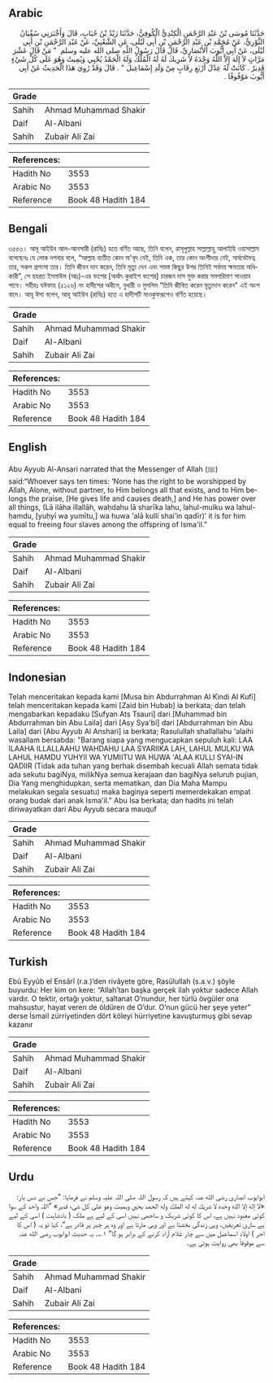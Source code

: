 ## Arabic


<div dir="rtl" lang="ar" style={{fontSize:'larger',backgroundColor:'#f8f9fa',padding:20}}>
حَدَّثَنَا مُوسَى بْنُ عَبْدِ الرَّحْمَنِ الْكِنْدِيُّ الْكُوفِيُّ، حَدَّثَنَا زَيْدُ بْنُ حُبَابٍ، قَالَ وَأَخْبَرَنِي سُفْيَانُ الثَّوْرِيُّ، عَنْ مُحَمَّدِ بْنِ عَبْدِ الرَّحْمَنِ بْنِ أَبِي لَيْلَى، عَنِ الشَّعْبِيِّ، عَنْ عَبْدِ الرَّحْمَنِ بْنِ أَبِي لَيْلَى، عَنْ أَبِي أَيُّوبَ الأَنْصَارِيِّ، قَالَ قَالَ رَسُولُ اللَّهِ صلى الله عليه وسلم ‏ "‏ مَنْ قَالَ عَشْرَ مَرَّاتٍ لاَ إِلَهَ إِلاَّ اللَّهُ وَحْدَهُ لاَ شَرِيكَ لَهُ لَهُ الْمُلْكُ وَلَهُ الْحَمْدُ يُحْيِي وَيُمِيتُ وَهُوَ عَلَى كُلِّ شَيْءٍ قَدِيرٌ ‏.‏ كَانَتْ لَهُ عِدْلَ أَرْبَعِ رِقَابٍ مِنْ وَلَدِ إِسْمَاعِيلَ ‏"‏ ‏.‏ قَالَ وَقَدْ رُوِيَ هَذَا الْحَدِيثُ عَنْ أَبِي أَيُّوبَ مَوْقُوفًا ‏.‏
</div>
<div style={{backgroundColor:'#f8f9fa',padding:20, marginBottom: 10}}><table> <thead> <tr> <th>Grade</th> <th></th> </tr> </thead> <tbody> <tr><td>Sahih</td><td>Ahmad Muhammad Shakir</td></tr><tr><td>Daif</td><td>Al-Albani</td></tr><tr><td>Sahih</td><td>Zubair Ali Zai</td></tr></tbody></table><table> <thead> <tr> <th>References:</th> <th></th> </tr> </thead> <tbody><tr><td>Hadith No</td><td>3553</td></tr><tr><td>Arabic No</td><td>3553</td></tr><tr><td>Reference</td><td>Book 48 Hadith 184</td></tr></tbody></table></div>

## Bengali


<div dir="ltr" lang="bn" style={{fontSize:'larger',backgroundColor:'#f8f9fa',padding:20}}>
৩৫৫৩। আবূ আইউব আল-আনসারী (রাযিঃ) হতে বর্ণিত আছে, তিনি বলেন, রাসূলুল্লাহ সাল্লাল্লাহু আলাইহি ওয়াসাল্লাম বলেছেনঃ যে লোক দশবার বলে, “আল্লাহ ব্যতীত কোন মা'বূদ নেই, তিনি এক, তার কোন অংশীদার নেই, সার্বভৌমত্ব তার, সকল প্রশংসা তার। তিনি জীবন দান করেন, তিনি মৃত্যু দেন এবং সমস্ত কিছুর উপর তিনিই সর্বময় ক্ষমতার অধিকারী”, সে হযরত ইসমাঈল (আঃ)-এর বংশের [অর্থাৎ কুরাইশ বংশের] চারজন দাস মুক্ত করার সমপরিমাণ সাওয়াব পাবে। সহীহঃ যঈফাহ (৫১২৬) নং হাদীসের অধীনে, বুখারী ও মুসলিম “তিনি জীবিত করেন মৃত্যুদান করেন" এই অংশ বাদে। আবূ ঈসা বলেন, আবূ আইউব (রাযিঃ) হতে এ হাদীসটি মাওকুফরূপেও বর্ণিত হয়েছে।
</div>
<div style={{backgroundColor:'#f8f9fa',padding:20, marginBottom: 10}}><table> <thead> <tr> <th>Grade</th> <th></th> </tr> </thead> <tbody> <tr><td>Sahih</td><td>Ahmad Muhammad Shakir</td></tr><tr><td>Daif</td><td>Al-Albani</td></tr><tr><td>Sahih</td><td>Zubair Ali Zai</td></tr></tbody></table><table> <thead> <tr> <th>References:</th> <th></th> </tr> </thead> <tbody><tr><td>Hadith No</td><td>3553</td></tr><tr><td>Arabic No</td><td>3553</td></tr><tr><td>Reference</td><td>Book 48 Hadith 184</td></tr></tbody></table></div>

## English


<div dir="ltr" lang="en" style={{fontSize:'larger',backgroundColor:'#f8f9fa',padding:20}}>
Abu Ayyub Al-Ansari narrated that the Messenger of Allah (ﷺ) said:“Whoever says ten times: ‘None has the right to be worshipped by Allah, Alone, without partner, to Him belongs all that exists, and to Him belongs the praise, [He gives life and causes death,] and He has power over all things, (Lā ilāha illallāh, waḥdahu lā sharīka lahu, lahul-mulku wa lahul-ḥamdu, [yuḥyī wa yumītu,] wa huwa 'alā kulli shai’in qadīr)’ it is for him equal to freeing four slaves among the offspring of Isma'il.”
</div>
<div style={{backgroundColor:'#f8f9fa',padding:20, marginBottom: 10}}><table> <thead> <tr> <th>Grade</th> <th></th> </tr> </thead> <tbody> <tr><td>Sahih</td><td>Ahmad Muhammad Shakir</td></tr><tr><td>Daif</td><td>Al-Albani</td></tr><tr><td>Sahih</td><td>Zubair Ali Zai</td></tr></tbody></table><table> <thead> <tr> <th>References:</th> <th></th> </tr> </thead> <tbody><tr><td>Hadith No</td><td>3553</td></tr><tr><td>Arabic No</td><td>3553</td></tr><tr><td>Reference</td><td>Book 48 Hadith 184</td></tr></tbody></table></div>

## Indonesian


<div dir="ltr" lang="id" style={{fontSize:'larger',backgroundColor:'#f8f9fa',padding:20}}>
Telah menceritakan kepada kami [Musa bin Abdurrahman Al Kindi Al Kufi] telah menceritakan kepada kami [Zaid bin Hubab] ia berkata; dan telah mengabarkan kepadaku [Sufyan Ats Tsauri] dari [Muhammad bin Abdurrahman bin Abu Laila] dari [Asy Sya'bi] dari [Abdurrahman bin Abu Laila] dari [Abu Ayyub Al Anshari] ia berkata; Rasulullah shallallahu 'alaihi wasallam bersabda: "Barang siapa yang mengucapkan sepuluh kali: LAA ILAAHA ILLALLAAHU WAHDAHU LAA SYARIIKA LAH, LAHUL MULKU WA LAHUL HAMDU YUHYII WA YUMIITU WA HUWA 'ALAA KULLI SYAI-IN QADIIR (Tidak ada tuhan yang berhak disembah kecuali Allah semata tidak ada sekutu bagiNya, milikNya semua kerajaan dan bagiNya seluruh pujian, Dia Yang menghidupkan, serta mematikan, dan Dia Maha Mampu melakukan segala sesuatu) maka baginya seperti memerdekakan empat orang budak dari anak Isma'il." Abu Isa berkata; dan hadits ini telah diriwayatkan dari Abu Ayyub secara mauquf
</div>
<div style={{backgroundColor:'#f8f9fa',padding:20, marginBottom: 10}}><table> <thead> <tr> <th>Grade</th> <th></th> </tr> </thead> <tbody> <tr><td>Sahih</td><td>Ahmad Muhammad Shakir</td></tr><tr><td>Daif</td><td>Al-Albani</td></tr><tr><td>Sahih</td><td>Zubair Ali Zai</td></tr></tbody></table><table> <thead> <tr> <th>References:</th> <th></th> </tr> </thead> <tbody><tr><td>Hadith No</td><td>3553</td></tr><tr><td>Arabic No</td><td>3553</td></tr><tr><td>Reference</td><td>Book 48 Hadith 184</td></tr></tbody></table></div>

## Turkish


<div dir="ltr" lang="tr" style={{fontSize:'larger',backgroundColor:'#f8f9fa',padding:20}}>
Ebû Eyyûb el Ensârî (r.a.)’den rivâyete göre, Rasûlullah (s.a.v.) şöyle buyurdu: Her kim on kere: “Allah’tan başka gerçek ilah yoktur sadece Allah vardır. O tektir, ortağı yoktur, saltanat O’nundur, her türlü övgüler ona mahsustur, hayat veren de öldüren de O’dur. O’nun gücü her şeye yeter” derse İsmail zürriyetinden dört köleyi hürriyetine kavuşturmuş gibi sevap kazanır
</div>
<div style={{backgroundColor:'#f8f9fa',padding:20, marginBottom: 10}}><table> <thead> <tr> <th>Grade</th> <th></th> </tr> </thead> <tbody> <tr><td>Sahih</td><td>Ahmad Muhammad Shakir</td></tr><tr><td>Daif</td><td>Al-Albani</td></tr><tr><td>Sahih</td><td>Zubair Ali Zai</td></tr></tbody></table><table> <thead> <tr> <th>References:</th> <th></th> </tr> </thead> <tbody><tr><td>Hadith No</td><td>3553</td></tr><tr><td>Arabic No</td><td>3553</td></tr><tr><td>Reference</td><td>Book 48 Hadith 184</td></tr></tbody></table></div>

## Urdu


<div dir="rtl" lang="ur" style={{fontSize:'larger',backgroundColor:'#f8f9fa',padding:20}}>
ابوایوب انصاری رضی الله عنہ کہتے ہیں کہ رسول اللہ صلی اللہ علیہ وسلم نے فرمایا: ”جس نے دس بار: «لا إله إلا الله وحده لا شريك له له الملك وله الحمد يحيي ويميت وهو على كل شيء قدير» ”اللہ واحد کے سوا کوئی معبود نہیں ہے، اس کا کوئی شریک و ساجھی نہیں اسی کے لیے ہے ملک ( بادشاہت ) اسی کے لیے ہے ساری تعریفیں، وہی زندگی بخشتا ہے اور وہی مارتا ہے اور وہ ہر چیز پر قادر ہے“، کہا تو یہ ( اس کا اجر ) اولاد اسماعیل میں سے چار غلام آزاد کرنے کے برابر ہو گا“ ۱؎۔ یہ حدیث ابوایوب رضی الله عنہ سے موقوفاً بھی روایت ہوئی ہے۔
</div>
<div style={{backgroundColor:'#f8f9fa',padding:20, marginBottom: 10}}><table> <thead> <tr> <th>Grade</th> <th></th> </tr> </thead> <tbody> <tr><td>Sahih</td><td>Ahmad Muhammad Shakir</td></tr><tr><td>Daif</td><td>Al-Albani</td></tr><tr><td>Sahih</td><td>Zubair Ali Zai</td></tr></tbody></table><table> <thead> <tr> <th>References:</th> <th></th> </tr> </thead> <tbody><tr><td>Hadith No</td><td>3553</td></tr><tr><td>Arabic No</td><td>3553</td></tr><tr><td>Reference</td><td>Book 48 Hadith 184</td></tr></tbody></table></div>